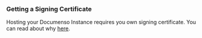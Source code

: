 ### Getting a Signing Certificate

Hosting your Documenso Instance requires you own signing certificate. You can read about why [here](https://documenso.com/blog/building-documenso-pt1).
